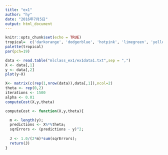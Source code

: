 ```yaml
---
title: "ex1"
author: "hy"
date: "2016年7月5日"
output: html_document
---
```


```r
knitr::opts_chunk$set(echo = TRUE)
tropical=  c('darkorange', 'dodgerblue', 'hotpink', 'limegreen', 'yellow')
palette(tropical)
par(pch=19)
```

```r
data <- read.table("mlclass_ex1/ex1data1.txt",sep = ",")
X <- data[,1]
y <- data[,2]
plot(y~X)

```

```r
X<- matrix(c(rep(1,nrow(data)),data[,1]),ncol=2)
theta <- rep(0,2)
iterations <- 1500
alpha <- 0.01
computeCost(X,y,theta)
```

```r
computeCost <- function(X,y,theta){

  m <- length(y);
  predictions <- X%*%theta;
  sqrErrors <- (predictions - y)^2;
  
  J <- 1.0/(2*m)*sum(sqrErrors);
  return(J)
}
```



